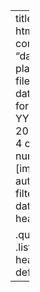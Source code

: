 
---
title: "Alumni"
format: html
listing:
  type: grid
  contents: alumni
  sort: "date asc"
  image-placeholder: files/images/anon.jpg
  date: updated
  date-format: "MMM YYYY"
  image-height: 200px
  grid-columns: 4
  categories: numbered
  fields: [image, date, title, author, categories]
  filter-ui: [categories, date]
  include-in-header:
    text: |
        <style>
        /* Hide pop-out / maximize controls for listing items */
        .quarto-listing .listing-item .card-header-actions {
        display: none !important;
        }

        .quarto-listing .listing-item .card-header {
        cursor: default;
        }
        </style>
---
